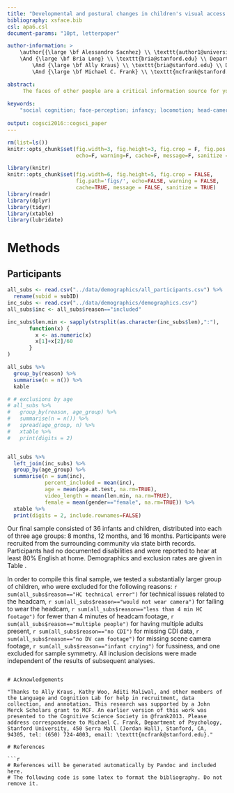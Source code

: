 ```yaml
---
title: "Developmental and postural changes in children's visual access to faces"
bibliography: xsface.bib
csl: apa6.csl
document-params: "10pt, letterpaper"

author-information: > 
    \author{{\large \bf Alessandro Sacnhez} \\ \texttt{author1@university.edu} \\ Department of Psychology \\ Stanford University
    \And {\large \bf Bria Long} \\ \texttt{bria@stanford.edu} \\ Department of Psychology \\ Stanford University
        \And {\large \bf Ally Kraus} \\ \texttt{bria@stanford.edu} \\ Department of Psychology \\ Stanford University
        \And {\large \bf Michael C. Frank} \\ \texttt{mcfrank@stanford.edu} \\ Department of Psychology \\ Stanford University}

abstract: 
     The faces of other people are a critical information source for young children. During early development, children undergo significant postural and locomotor development, changing from lying and sitting infants to toddlers who walk independently. We used a head-mounted camera in conjunction with a face-detection system to explore the effects of these changes on children's visual access to their caregivers' faces during an in-lab play session. In a cross-sectional sample of 8--16 month old children, we found substantial changes in face accessibility based on age and posture. These changes may translate into changes in the accessibility of social information during language learning. We make our corpus available for reanalysis, and discuss strengths and limitations of the headcam method more generally.
    
keywords:
    "social cognition; face-perception; infancy; locomotion; head-cameras"
    
output: cogsci2016::cogsci_paper
---
```


```r
rm(list=ls())
knitr::opts_chunk$set(fig.width=3, fig.height=3, fig.crop = F, fig.pos = "tb", fig.path='figs/',
                      echo=F, warning=F, cache=F, message=F, sanitize = T)
```

```r
library(knitr)
knitr::opts_chunk$set(fig.width=6, fig.height=5, fig.crop = FALSE, 
                      fig.path='figs/', echo=FALSE, warning = FALSE, 
                      cache=TRUE, message = FALSE, sanitize = TRUE)
library(readr)
library(dplyr)
library(tidyr)
library(xtable)
library(lubridate)
```

# Methods


## Participants

```r
all_subs <- read.csv("../data/demographics/all_participants.csv") %>%
  rename(subid = subID)
inc_subs <- read.csv("../data/demographics/demographics.csv")
all_subs$inc <- all_subs$reason=="included"

inc_subs$len.min <- sapply(strsplit(as.character(inc_subs$len),":"),
       function(x) {
         x <- as.numeric(x)
         x[1]+x[2]/60
       }
)

all_subs %>% 
  group_by(reason) %>%
  summarise(n = n()) %>% 
  kable

# # exclusions by age
# all_subs %>% 
#   group_by(reason, age_group) %>%
#   summarise(n = n()) %>%
#   spread(age_group, n) %>%
#   xtable %>%
#   print(digits = 2)


all_subs %>%
  left_join(inc_subs) %>%
  group_by(age_group) %>%
  summarise(n = sum(inc), 
            percent_included = mean(inc),
            age = mean(age.at.test, na.rm=TRUE), 
            video_length = mean(len.min, na.rm=TRUE), 
            female = mean(gender=="female", na.rm=TRUE)) %>%
  xtable %>%
  print(digits = 2, include.rownames=FALSE)
```

\begin{table}[ht]
\centering
\begin{tabular}{rrrrrr}
  \hline
Age group & N & \% included & Mean age & Video length (min) & \% female \\ 
  \hline
   8 &  12 & 0.46 & 8.71 & 14.41 & 0.50 \\ 
   12 &  12 & 0.40 & 12.62 & 13.48 & 0.58 \\ 
   16 &  12 & 0.31 & 16.29 & 15.00 & 0.50 \\ 
   \hline
\end{tabular}
\caption{\label{tab:pop} Demographics by age group.}
\end{table}

Our final sample consisted of 36 infants and children, distributed into each of three age groups: 8 months, 12 months, and 16 months. Participants were recruited from the surrounding community via state birth records. Participants had no documented disabilities and were reported to hear at least 80\% English at home. Demographics and exclusion rates are given in Table \ref{tab:pop}. 

In order to compile this final sample, we tested a substantially larger group of children, who were excluded for the following reasons: 
`r sum(all_subs$reason=="HC technical error")` for technical issues related to the headcam,
`r sum(all_subs$reason=="would not wear camera")` for failing to wear the headcam,
`r sum(all_subs$reason=="less than 4 min HC footage")` for fewer than 4 minutes of headcam footage,
`r sum(all_subs$reason=="multiple people")` for having multiple adults present,
`r sum(all_subs$reason=="no CDI")` for missing CDI data,
`r sum(all_subs$reason=="no DV cam footage")` for missing scene camera footage,
`r sum(all_subs$reason=="infant crying")` for fussiness, and one excluded for sample symmetry. All inclusion decisions were made independent of the results of subsequent analyses.
```

# Acknowledgements

"Thanks to Ally Kraus, Kathy Woo, Aditi Maliwal, and other members of the Language and Cognition Lab for help in recruitment, data collection, and annotation. This research was supported by a John Merck Scholars grant to MCF. An earlier version of this work was presented to the Cognitive Science Society in @frank2013. Please address correspondence to Michael C. Frank, Department of Psychology, Stanford University, 450 Serra Mall (Jordan Hall), Stanford, CA, 94305, tel: (650) 724-4003, email: \texttt{mcfrank@stanford.edu}."

# References 

```r
# References will be generated automatically by Pandoc and included here.
# The following code is some latex to format the bibliography. Do not remove it.
```

\setlength{\parindent}{-0.1in} 
\setlength{\leftskip}{0.125in}
\noindent
